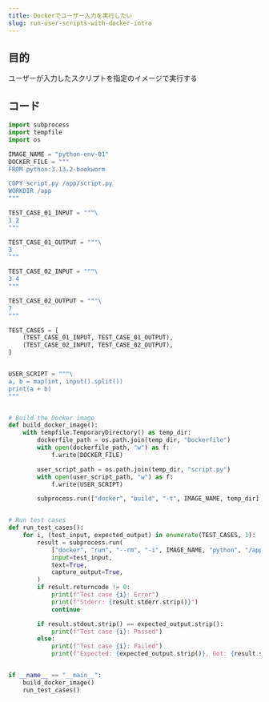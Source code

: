 ```yaml
---
title: Dockerでユーザー入力を実行したい
slug: run-user-scripts-with-docker-intro
---
```



## 目的
ユーザーが入力したスクリプトを指定のイメージで実行する



## コード

```python
import subprocess
import tempfile
import os

IMAGE_NAME = "python-env-01"
DOCKER_FILE = """
FROM python:3.13.2-bookworm

COPY script.py /app/script.py
WORKDIR /app
"""

TEST_CASE_01_INPUT = """\
1 2
"""

TEST_CASE_01_OUTPUT = """\
3
"""

TEST_CASE_02_INPUT = """\
3 4
"""

TEST_CASE_02_OUTPUT = """\
7
"""

TEST_CASES = [
    (TEST_CASE_01_INPUT, TEST_CASE_01_OUTPUT),
    (TEST_CASE_02_INPUT, TEST_CASE_02_OUTPUT),
]


USER_SCRIPT = """\
a, b = map(int, input().split())
print(a + b)
"""


# Build the Docker image
def build_docker_image():
    with tempfile.TemporaryDirectory() as temp_dir:
        dockerfile_path = os.path.join(temp_dir, "Dockerfile")
        with open(dockerfile_path, "w") as f:
            f.write(DOCKER_FILE)

        user_script_path = os.path.join(temp_dir, "script.py")
        with open(user_script_path, "w") as f:
            f.write(USER_SCRIPT)

        subprocess.run(["docker", "build", "-t", IMAGE_NAME, temp_dir], check=True)


# Run test cases
def run_test_cases():
    for i, (test_input, expected_output) in enumerate(TEST_CASES, 1):
        result = subprocess.run(
            ["docker", "run", "--rm", "-i", IMAGE_NAME, "python", "/app/script.py"],
            input=test_input,
            text=True,
            capture_output=True,
        )
        if result.returncode != 0:
            print(f"Test case {i}: Error")
            print(f"Stderr: {result.stderr.strip()}")
            continue

        if result.stdout.strip() == expected_output.strip():
            print(f"Test case {i}: Passed")
        else:
            print(f"Test case {i}: Failed")
            print(f"Expected: {expected_output.strip()}, Got: {result.stdout.strip()}")


if __name__ == "__main__":
    build_docker_image()
    run_test_cases()

```
